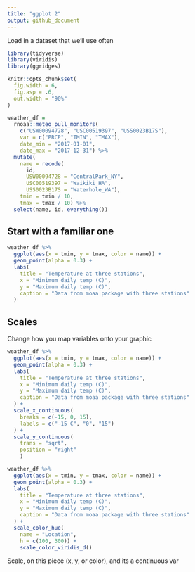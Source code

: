 ```yaml
---
title: "ggplot 2"
output: github_document
---
```


Load in a dataset that we'll use often

```r
library(tidyverse)
library(viridis)
library(ggridges)

knitr::opts_chunk$set(
  fig.width = 6, 
  fig.asp = .6, 
  out.width = "90%"
)
```


```r
weather_df = 
  rnoaa::meteo_pull_monitors(
    c("USW00094728", "USC00519397", "USS0023B17S"),
    var = c("PRCP", "TMIN", "TMAX"), 
    date_min = "2017-01-01",
    date_max = "2017-12-31") %>%
  mutate(
    name = recode(
      id, 
      USW00094728 = "CentralPark_NY", 
      USC00519397 = "Waikiki_HA",
      USS0023B17S = "Waterhole_WA"),
    tmin = tmin / 10,
    tmax = tmax / 10) %>%
  select(name, id, everything())
```

## Start with a familiar one

```r
weather_df %>% 
  ggplot(aes(x = tmin, y = tmax, color = name)) + 
  geom_point(alpha = 0.3) +
  labs(
    title = "Temperature at three stations", 
    x = "Minimum daily temp (C)", 
    y = "Maximum daily temp (C)", 
    caption = "Data from moaa package with three stations"
  )
```

## Scales 

Change how you map variables onto your graphic 

```r
weather_df %>% 
  ggplot(aes(x = tmin, y = tmax, color = name)) + 
  geom_point(alpha = 0.3) +
  labs(
    title = "Temperature at three stations", 
    x = "Minimum daily temp (C)", 
    y = "Maximum daily temp (C)", 
    caption = "Data from moaa package with three stations"
  ) +
  scale_x_continuous(
    breaks = c(-15, 0, 15), 
    labels = c("-15 C", "0", "15")
  ) + 
  scale_y_continuous(
    trans = "sqrt", 
    position = "right"
    )

weather_df %>% 
  ggplot(aes(x = tmin, y = tmax, color = name)) + 
  geom_point(alpha = 0.3) +
  labs(
    title = "Temperature at three stations", 
    x = "Minimum daily temp (C)", 
    y = "Maximum daily temp (C)", 
    caption = "Data from moaa package with three stations"
  ) +
  scale_color_hue(
    name = "Location", 
    h = c(100, 300)) +
    scale_color_viridis_d()
```

Scale, on this piece (x, y, or color), and its a continuous var 



